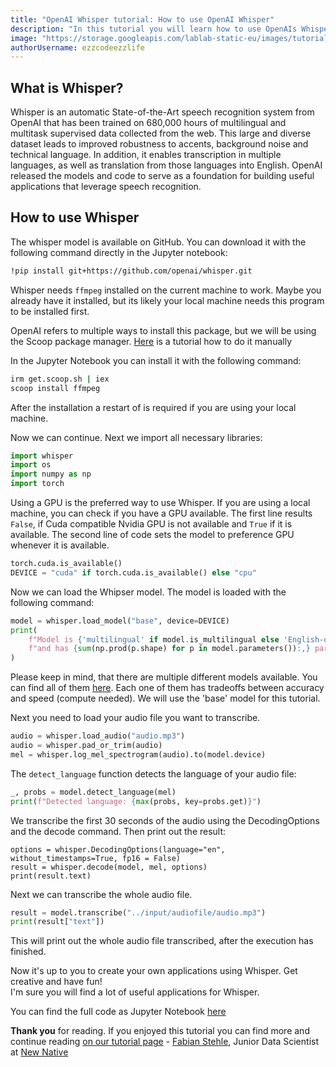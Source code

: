 ```yaml
---
title: "OpenAI Whisper tutorial: How to use OpenAI Whisper"
description: "In this tutorial you will learn how to use OpenAIs Whisper to create useful applications that leverage speech recognition"
image: "https://storage.googleapis.com/lablab-static-eu/images/tutorials/whisper-tut-thumbnail.png"
authorUsername: ezzcodeezzlife
---
```


## What is Whisper?

Whisper is an automatic State-of-the-Art speech recognition system from OpenAI that has been trained on 680,000 hours 
of multilingual and multitask supervised data collected from the web. This large and diverse 
dataset leads to improved robustness to accents, background noise and technical language. In 
addition, it enables transcription in multiple languages, as well as translation from those 
languages into English. OpenAI released the models and code to serve as a foundation for building useful
applications that leverage speech recognition. 

## How to use Whisper

The whisper model is available on GitHub. You can download it with the following command directly in the Jupyter notebook:

```bash
!pip install git+https://github.com/openai/whisper.git 
```

Whisper needs `ffmpeg` installed on the current machine to work. Maybe you already have it installed, 
but its likely your local machine needs this program to be installed first. 

OpenAI refers to multiple ways to install this package, but we will be using the Scoop package manager.
 [Here](https://www.wikihow.com/Install-FFmpeg-on-Windows) is a tutorial
how to do it manually

In the Jupyter Notebook you can install it with the following command:

```bash
irm get.scoop.sh | iex
scoop install ffmpeg
```

After the installation a restart of is required if you are using your local machine.

Now we can continue. Next we import all necessary libraries:

```python
import whisper
import os
import numpy as np
import torch
```

Using a GPU is the preferred way to use Whisper. If you are using a local machine, you can check 
if you have a GPU available. 
The first line results `False`, if Cuda compatible Nvidia GPU is not available and `True` if it 
is available. The second line of 
code sets the model to preference GPU whenever it is available.

```python
torch.cuda.is_available()
DEVICE = "cuda" if torch.cuda.is_available() else "cpu"
```

Now we can load the Whipser model. The model is loaded with the following command:

```python
model = whisper.load_model("base", device=DEVICE)
print(
    f"Model is {'multilingual' if model.is_multilingual else 'English-only'} "
    f"and has {sum(np.prod(p.shape) for p in model.parameters()):,} parameters."
)
```

Please keep in mind, that there are multiple different models available. You can find all of them 
[here](https://github.com/openai/whisper/blob/main/model-card.md).
Each one of them has tradeoffs between accuracy and speed (compute needed). We will use the 
'base' model for this tutorial.

Next you need to load your audio file you want to transcribe. 

```python
audio = whisper.load_audio("audio.mp3")
audio = whisper.pad_or_trim(audio)
mel = whisper.log_mel_spectrogram(audio).to(model.device)
```

The `detect_language` function detects the language of your audio file:

```python
_, probs = model.detect_language(mel)
print(f"Detected language: {max(probs, key=probs.get)}")
```

We transcribe the first 30 seconds of the audio using the DecodingOptions and the decode command. 
Then print out the result:

```pyhton
options = whisper.DecodingOptions(language="en", without_timestamps=True, fp16 = False)
result = whisper.decode(model, mel, options)
print(result.text)
```

Next we can transcribe the whole audio file.
  
```python
result = model.transcribe("../input/audiofile/audio.mp3")
print(result["text"])
```

This will print out the whole audio file transcribed, after the execution has finished.

Now it's up to you to create your own applications using Whisper. Get creative and have fun!  
I'm sure you will find a lot of useful applications for Whisper.

You can find the full code as Jupyter Notebook [here](https://github.com/lablab-ai/How-to-use-OpenAIs-Whisper-Tutorial/blob/main/whisper-tutorial.ipynb)

**Thank you** for reading. If you enjoyed this tutorial you can find more and continue reading 
[on our tutorial page](https://lablab.ai/t/) - [Fabian Stehle](https://github.com/ezzcodeezzlife), 
Junior Data Scientist at [New Native](https://newnative.ai/)
